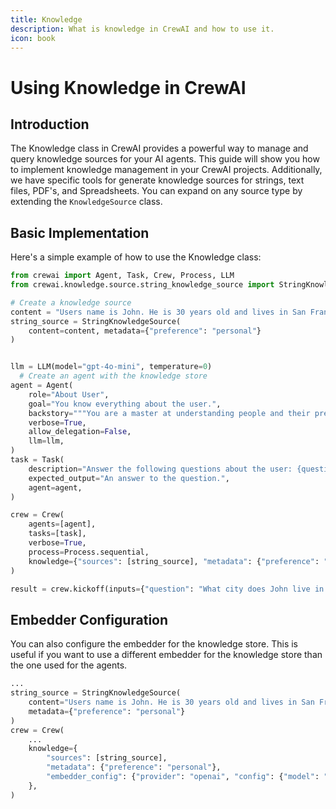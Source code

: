 ```yaml
---
title: Knowledge
description: What is knowledge in CrewAI and how to use it.
icon: book
---
```


# Using Knowledge in CrewAI

## Introduction

The Knowledge class in CrewAI provides a powerful way to manage and query knowledge sources for your AI agents. This guide will show you how to implement knowledge management in your CrewAI projects.
Additionally, we have specific tools for generate knowledge sources for strings, text files, PDF's, and Spreadsheets. You can expand on any source type by extending the `KnowledgeSource` class.

## Basic Implementation

Here's a simple example of how to use the Knowledge class:

```python
from crewai import Agent, Task, Crew, Process, LLM
from crewai.knowledge.source.string_knowledge_source import StringKnowledgeSource

# Create a knowledge source
content = "Users name is John. He is 30 years old and lives in San Francisco."
string_source = StringKnowledgeSource(
    content=content, metadata={"preference": "personal"}
)


llm = LLM(model="gpt-4o-mini", temperature=0)
  # Create an agent with the knowledge store
agent = Agent(
    role="About User",
    goal="You know everything about the user.",
    backstory="""You are a master at understanding people and their preferences.""",
    verbose=True,
    allow_delegation=False,
    llm=llm,
)
task = Task(
    description="Answer the following questions about the user: {question}",
    expected_output="An answer to the question.",
    agent=agent,
)

crew = Crew(
    agents=[agent],
    tasks=[task],
    verbose=True,
    process=Process.sequential,
    knowledge={"sources": [string_source], "metadata": {"preference": "personal"}}, # Enable knowledge by adding the sources here. You can also add more sources to the sources list.
)

result = crew.kickoff(inputs={"question": "What city does John live in and how old is he?"})
```


## Embedder Configuration

You can also configure the embedder for the knowledge store. This is useful if you want to use a different embedder for the knowledge store than the one used for the agents.

```python
...
string_source = StringKnowledgeSource(
    content="Users name is John. He is 30 years old and lives in San Francisco.",
    metadata={"preference": "personal"}
)
crew = Crew(
    ...
    knowledge={
        "sources": [string_source],
        "metadata": {"preference": "personal"},
        "embedder_config": {"provider": "openai", "config": {"model": "text-embedding-3-small"}},
    },
)
```
